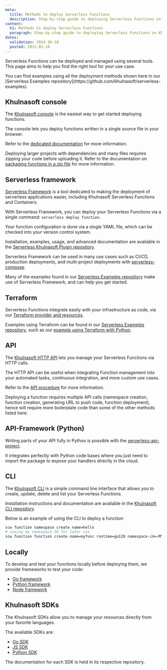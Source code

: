 ```yaml
---
meta:
  title: Methods to deploy Serverless Functions
  description: Step-by-step guide to deploying Serverless Functions on Khulnasoft.
content:
  h1: Methods to deploy Serverless Functions
  paragraph: Step-by-step guide to deploying Serverless Functions on Khulnasoft.
dates:
  validation: 2024-10-10
  posted: 2023-03-10
---
```


Serverless Functions can be deployed and managed using several tools. This page aims to help you find the right tool for your use case.

<Message type="tip">
  You can find examples using all the deployment methods shown here in our [Serverless Examples repository](https://github.com/khulnasoft/serverless-examples).
</Message>

## Khulnasoft console

The [Khulnasoft console](https://console.khulnasoft.com/) is the easiest way to get started deploying functions.

The console lets you deploy functions written in a single source file in your browser.

Refer to the [dedicated documentation](/serverless/functions/how-to/create-a-function/) for more information.

Deploying larger projects with dependencies and many files requires zipping your code before uploading it. Refer to the documentation on [packaging functions in a zip file](/serverless/functions/how-to/package-function-dependencies-in-zip/) for more information.

## Serverless framework

[Serverless Framework](https://www.serverless.com/) is a tool dedicated to making the deployment of serverless applications easier, including Khulnasoft Serverless Functions and Containers.

With Serverless Framework, you can deploy your Serverless Functions via a single command: `serverless deploy function`.

Your function configuration is done via a single YAML file, which can be checked into your version control system.

Installation, examples, usage, and advanced documentation are available in the [Serverless Khulnasoft Plugin repository](https://github.com/khulnasoft/serverless-khulnasoft-functions).

Serverless Framework can be used in many use cases such as CI/CD, production deployments, and multi-project deployments with [serverless-compose](https://www.serverless.com/framework/docs/guides/compose).

Many of the examples found in our [Serverless Examples repository](https://github.com/khulnasoft/serverless-examples) make use of Serverless Framework, and can help you get started.

## Terraform

Serverless Functions integrate easily with your infrastructure as code, via our [Terraform provider and resources](https://registry.terraform.io/providers/khulnasoft/khulnasoft/latest/docs/resources/container).

Examples using Terraform can be found in our [Serverless Examples repository](https://github.com/khulnasoft/serverless-examples), such as our [example using Terraform with Python](https://github.com/khulnasoft/serverless-examples/tree/main/functions/terraform-python-example).

## API

The [Khulnasoft HTTP API](https://www.khulnasoft.com/en/developers/api/) lets you manage your Serverless Functions via HTTP calls.

The HTTP API can be useful when integrating Function management into your automated tasks, continuous integration, and more custom use cases.

Refer to the [API procedure](/serverless/functions/api-cli/deploy-function-api/) for more information.

<Message type="note">
  Deploying a function requires multiple API calls (namespace creation, function creation, generating URL to push code, function deployment), hence will require more boilerplate code than some of the other methods listed here.
</Message>

## API-Framework (Python)

Writing parts of your API fully in Python is possible with the [serverless-api-project](https://github.com/khulnasoft/serverless-api-project).

It integrates perfectly with Python code bases where you just need to import the package to expose your handlers directly in the cloud.

## CLI

The [Khulnasoft CLI](https://github.com/khulnasoft/khulnasoft-cli) is a simple command line interface that allows you to create, update, delete and list your Serverless Functions.

Installation instructions and documentation are available in the [Khulnasoft CLI repository](https://github.com/khulnasoft/khulnasoft-cli).

Below is an example of using the CLI to deploy a function:

```sh
scw function namespace create name=hello
# saving my namespace ID for later use
scw function function create name=myfunc runtime=go120 namespace-id=<MY-NAMESPACE-ID>
```

## Locally

To develop and test your functions locally before deploying them, we provide frameworks to test your code:
- [Go framework](https://github.com/khulnasoft/serverless-functions-go)
- [Python framework](https://github.com/khulnasoft/serverless-functions-python)
- [Node framework](https://github.com/khulnasoft/serverless-functions-node)


## Khulnasoft SDKs

The Khulnasoft SDKs allow you to manage your resources directly from your favorite languages.

The available SDKs are:

- [Go SDK](https://github.com/khulnasoft/khulnasoft-sdk-go)
- [JS SDK](https://github.com/khulnasoft/khulnasoft-sdk-js)
- [Python SDK](https://github.com/khulnasoft/khulnasoft-sdk-python)

The documentation for each SDK is held in its respective repository.